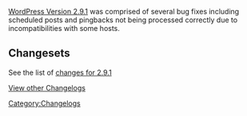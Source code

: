 [[Version_2.9.1|WordPress Version 2.9.1]] was comprised of several bug fixes including scheduled posts and pingbacks not being processed correctly due to incompatibilities with some hosts.

==Changesets==

See the list of [http://core.trac.wordpress.org/query?status=closed&group=resolution&order=priority&milestone=2.9.1&resolution=fixed changes for 2.9.1] <!-- Link needs update -->


[[WordPress Versions|View other Changelogs]]

[[Category:Changelogs]]